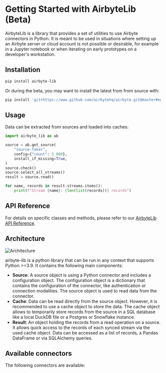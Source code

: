 
# Getting Started with AirbyteLib (Beta)

AirbyteLib is a library that provides a set of utilities to use Airbyte connectors in Python. It is meant to be used in situations where setting up an Airbyte server or cloud account is not possible or desirable, for example in a Jupyter notebook or when iterating on early prototypes on a developer's workstation.

## Installation

```bash
pip install airbyte-lib
```

Or during the beta, you may want to install the latest from from source with:

```bash
pip install 'git+https://www.github.com/airbytehq/airbyte.git@master#egg=airbyte-lib&subdirectory=airbyte-lib'
```

## Usage

Data can be extracted from sources and loaded into caches:

```python
import airbyte_lib as ab

source = ab.get_source(
    "source-faker",
    config={"count": 5_000},
    install_if_missing=True,
)
source.check()
source.select_all_streams()
result = source.read()

for name, records in result.streams.items():
    print(f"Stream {name}: {len(list(records))} records")
```

## API Reference

For details on specific classes and methods, please refer to our [AirbyteLib API Reference](./reference).

## Architecture

[comment]: <> (Edit under https://docs.google.com/drawings/d/1M7ti2D4ha6cEtPnk04RLp1SSh3au4dRJsLupnGPigHQ/edit?usp=sharing)

![Architecture](../../assets/docs/airbyte-lib-high-level-architecture.svg)

airbyte-lib is a python library that can be run in any context that supports Python >=3.9. It contains the following main components:
* **Source**: A source object is using a Python connector and includes a configuration object. The configuration object is a dictionary that contains the configuration of the connector, like authentication or connection modalities. The source object is used to read data from the connector.
* **Cache**: Data can be read directly from the source object. However, it is recommended to use a cache object to store the data. The cache object allows to temporarily store records from the source in a SQL database like a local DuckDB file or a Postgres or Snowflake instance.
* **Result**: An object holding the records from a read operation on a source. It allows quick access to the records of each synced stream via the used cache object. Data can be accessed as a list of records, a Pandas DataFrame or via SQLAlchemy queries.

## Available connectors

The following connectors are available:

<AirbyteLibConnectors />
